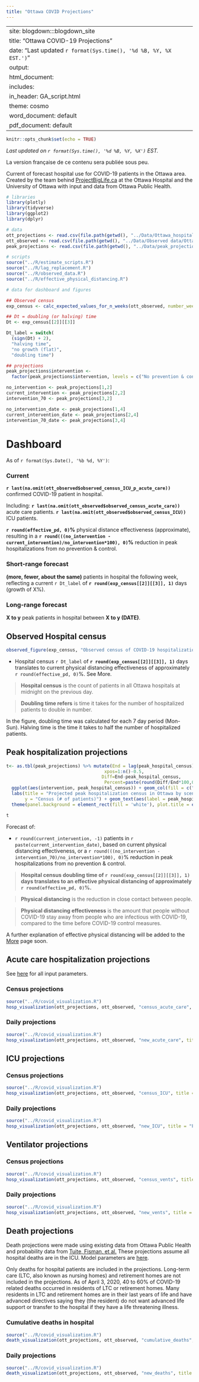 ```yaml
---
title: "Ottawa COVID Projections"
---
```


---
site: blogdown:::blogdown_site
title: "Ottawa COVID-19 Projections"
date: "Last updated `r format(Sys.time(), '%d %B, %Y, %X EST.')`"
output:
  html_document:
    includes:
       in_header: GA_script.html
    theme: cosmo
  word_document: default
  pdf_document: default
---

```r
knitr::opts_chunk$set(echo = TRUE)
```
_Last updated on `r format(Sys.time(), '%d %B, %Y, %X')` EST._

La version française de ce contenu sera publiée sous peu.

Current of forecast hospital use for COVID-19 patients in the Ottawa area. Created by the team behind [ProjectBigLife.ca](https://www.projectbiglife.ca) at the Ottawa Hospital and the University of Ottawa with input and data from Ottawa Public Health.

```r

# libraries
library(plotly)
library(tidyverse)
library(ggplot2)
library(dplyr)

# data
ott_projections <- read.csv(file.path(getwd(), "../Data/Ottawa_hospitalization_estimates_COVID.csv"))
ott_observed <- read.csv(file.path(getwd(), "../Data/Observed data/Ottawa_Observed_COVID_Hospital_Use.csv"))
peak_projections <- read.csv(file.path(getwd(), "../Data/peak_projections.csv"))

# scripts
source("../R/estimate_scripts.R")
source("../R/lag_replacement.R")
source("../R/observed_data.R")
source("../R/effective_physical_distancing.R")

# data for dashboard and figures

## Observed census
exp_census <- calc_expected_values_for_n_weeks(ott_observed, number_weeks = 3)

## Dt = doubling (or halving) time
Dt <- exp_census[[2]][[3]]

Dt_label = switch( 
  (sign(Dt) + 2),
  "halving time",
  "no growth (flat)",
  "doubling time")

## projections
peak_projections$intervention <-
  factor(peak_projections$intervention, levels = c("No prevention & control", "Current distancing effectiveness", "70% physical distancing"))

no_intervention <- peak_projections[1,2]
current_intervention <- peak_projections[2,2]
intervention_70 <- peak_projections[3,2]

no_intervention_date <- peak_projections[1,4]
current_intervention_date <- peak_projections[2,4]
intervention_70_date <- peak_projections[3,4]

```

# Dashboard

As of `r format(Sys.Date(), '%b %d, %Y')`:

### Current

**`r last(na.omit(ott_observed$observed_census_ICU_p_acute_care))`** confirmed COVID-19 patient in hospital.

Including: **`r last(na.omit(ott_observed$observed_census_acute_care))`** acute care patients. **`r last(na.omit(ott_observed$observed_census_ICU))`** ICU patients.

**`r round(effective_pd, 0)`%** physical distance effectiveness (approximate), resulting in a **`r round(((no_intervention - current_intervention)/no_intervention*100), 0)`%** reduction in peak hospitalizations from no prevention & control.

### Short-range forecast

**(more, fewer, about the same)** patients in hospital the following week, reflecting a current `r Dt_label` of **`r round(exp_census[[2]][[3]], 1)`** days (growth of X%).

### Long-range forecast

**X to y** peak patients in hospital between **X to y (DATE)**. 


## Observed Hospital census

```r

observed_figure(exp_census, "Observed census of COVID-19 hospitalizations in Ottawa", "Census (# of patients)")
```

- Hospital census `r Dt_label` of **`r round(exp_census[[2]][[3]], 1)`** days translates to current physical distancing effectiveness of approximately `r round(effective_pd, 0)`%. See More.

> **Hospital census** is the count of patients in all Ottawa hospitals at midnight on the previous day.

> **Doubling time refers** is time it takes for the number of hospitalized patients to double in number. 

In the figure, doubling time was calculated for each 7 day period (Mon-Sun). Halving time is the time it takes to half the number of hospitalized patients.

## Peak hospitalization projections
```r

t<- as.tbl(peak_projections) %>% mutate(End = lag(peak_hospital_census),
                                     xpos=1:n()-0.5,
                                    Diff=End-peak_hospital_census,
                                     Percent=paste(round(Diff/End*100,0),"%")) %>%
  ggplot(aes(intervention, peak_hospital_census)) + geom_col(fill = c("#D62728", "#1F77B4", "#2CA02C")) +
  labs(title = "Projected peak hospitalization census in Ottawa by scenario", x = "Scenario",
       y = "Census (# of patients)") + geom_text(aes(label = peak_hospital_round), vjust = -0.5) +
  theme(panel.background = element_rect(fill = 'white'), plot.title = element_text(hjust = 0.5)) 

t

```

Forecast of:

- `r round(current_intervention, -1)` patients in `r paste(current_intervention_date)`, based on current physical distancing effectiveness, or a `r round(((no_intervention - intervention_70)/no_intervention*100), 0)`% reduction in peak hospitalizations from no prevention & control.

> **Hospital census doubling time of `r round(exp_census[[2]][[3]], 1)` days translates to an effective physical distancing of approximately `r round(effective_pd, 0)`%.** 

> **Physical distancing** is the reduction in close contact between people. 

> **Physical distancing effectiveness** is the amount that people without COVID-19 stay away from people who are infectious with COVID-19, compared to the time before COVID-19 control measures. 

A further explanation of effective physical distancing will be added to the [More](/more) page soon.

## Acute care hospitalization projections

See [here](/model#parameters) for all input parameters.

### Census projections

```r
source("../R/covid_visualization.R")
hosp_visualization(ott_projections, ott_observed, "census_acute_care", title = "Projected census of acute care COVID-19 hospitalizations in Ottawa", y_label = "Census (# of patients)", annote = TRUE)
```

### Daily projections

```r
source("../R/covid_visualization.R")
hosp_visualization(ott_projections, ott_observed, "new_acute_care", title = "Projected daily acute care COVID-19 hospitalizations in Ottawa", y_label = "New admissions (# of patients)")
```

## ICU projections

### Census projections

```r
source("../R/covid_visualization.R")
hosp_visualization(ott_projections, ott_observed, "census_ICU", title = "Projected census of COVID-19 ICU hospitalizations in Ottawa", y_label = "Census (# of patients)")
```

### Daily projections

```r
source("../R/covid_visualization.R")
hosp_visualization(ott_projections, ott_observed, "new_ICU", title = "Projected daily COVID-19 ICU hospitalizations in Ottawa", y_label = "New admissions (# of patients)")
```

## Ventilator projections

### Census projections

```r
source("../R/covid_visualization.R")
hosp_visualization(ott_projections, ott_observed, "census_vents", title = "Projected census of COVID-19 ventilator use in Ottawa", y_label = "Census (# of patients)")
```

### Daily projections

```r
source("../R/covid_visualization.R")
hosp_visualization(ott_projections, ott_observed, "new_vents", title = "Projected daily COVID-19 ventilator use in Ottawa", y_label = "Newly ventilated (# of patients)")
```

## Death projections

Death projections were made using existing data from Ottawa Public Health and probability data from [Tuite, Fisman, et al.](https://www.medrxiv.org/content/10.1101/2020.03.24.20042705v1) These projections assume all hospital deaths are in the ICU. Model parameters are [here](/model#parameters). 

Only deaths for hospital patients are included in the projections. Long-term care (LTC, also known as nursing homes) and retirement homes are not included in the projections. As of April 3, 2020, 40 to 60% of COVID-19 related deaths occurred in residents of LTC or retirement homes. Many residents in LTC and retirement homes are in their last years of life and have advanced directives saying they (the resident) do not want advanced life support or transfer to the hospital if they have a life threatening illness. 

### Cumulative deaths in hospital

```r
source("../R/covid_visualization.R")
death_visualization(ott_projections, ott_observed, "cumulative_deaths", title = "Projected cumulative number of COVID-19 hospital deaths in Ottawa", y_label = "Deaths")
```

### Daily projections

```r
source("../R/covid_visualization.R")
death_visualization(ott_projections, ott_observed, "new_deaths", title = "Projected number of COVID-19 daily hospital deaths in Ottawa", y_label = "Deaths")
```
